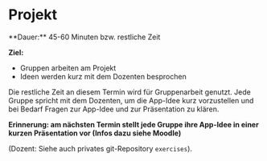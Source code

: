 
# Projekt

<Callout>
  **Dauer:** 45-60 Minuten bzw. restliche Zeit

  **Ziel:** 
  - Gruppen arbeiten am Projekt
  - Ideen werden kurz mit dem Dozenten besprochen  
</Callout>

Die restliche Zeit an diesem Termin wird für Gruppenarbeit 
genutzt. Jede Gruppe spricht mit dem Dozenten, um die
App-Idee kurz vorzustellen und bei Bedarf Fragen zur App-Idee
und zur Präsentation zu klären.

**Erinnerung: am nächsten Termin stellt jede Gruppe 
ihre App-Idee in einer kurzen Präsentation vor (Infos 
dazu siehe Moodle)**

(Dozent: Siehe auch privates git-Repository 
`exercises`).